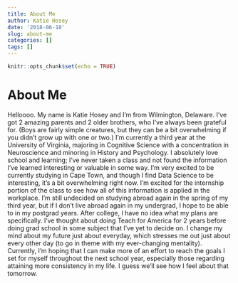 ```yaml
---
title: About Me
author: Katie Hosey
date: '2018-06-18'
slug: about-me
categories: []
tags: []
---
```


```r
knitr::opts_chunk$set(echo = TRUE)
```

# About Me 

Helloooo. My name is Katie Hosey and I’m from Wilmington, Delaware. I’ve got 2 amazing parents and 2 older brothers, who I’ve always been grateful for. (Boys are fairly simple creatures, but they can be a bit overwhelming if you didn’t grow up with one or two.) I’m currently a third year at the University of Virginia, majoring in Cognitive Science with a concentration in Neuroscience and minoring in History and Psychology. I absolutely love school and learning; I’ve never taken a class and not found the information I’ve learned interesting or valuable in some way. I’m very excited to be currently studying in Cape Town, and though I find Data Science to be interesting, it’s a bit overwhelming right now. I’m excited for the internship portion of the class to see how all of this information is applied in the workplace. I’m still undecided on studying abroad again in the spring of my third year, but if I don’t live abroad again in my undergrad, I hope to be able to in my postgrad years. After college, I have no idea what my plans are specifically. I’ve thought about doing Teach for America for 2 years before doing grad school in some subject that I’ve yet to decide on. I change my mind about my future just about everyday, which stresses me out just about every other day (to go in theme with my ever-changing mentality). Currently, I’m hoping that I can make more of an effort to reach the goals I set for myself throughout the next school year, especially those regarding attaining more consistency in my life. I guess we’ll see how I feel about that tomorrow. 
